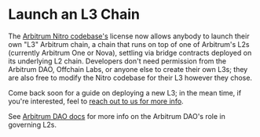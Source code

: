 # Launch an L3 Chain

The [Arbitrum Nitro codebase's](https://github.com/OffchainLabs/nitro) license now allows anybody to launch their own "L3" Arbitrum chain, a chain that runs on top of one of Arbitrum's L2s (currently Arbitrum One or Nova), settling via bridge contracts deployed on its underlying L2 chain. Developers don't need permission from the Arbitrum DAO, Offchain Labs, or anyone else to create their own L3s; they are also free to modify the Nitro codebase for their L3 however they chose.

Come back soon for a guide on deploying a new L3; in the mean time, if you're interested, feel to [reach out to us for more info](LINK_TODO).

See [Arbitrum DAO docs](https://docs.arbitrum.foundation/new-arb-chains) for more info on the Arbitrum DAO's role in governing L2s.